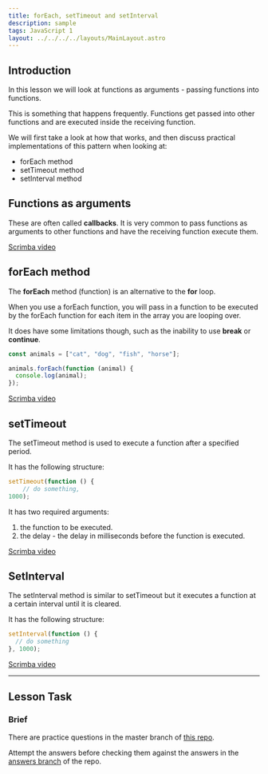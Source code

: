 ```yaml
---
title: forEach, setTimeout and setInterval
description: sample
tags: JavaScript 1
layout: ../../../../layouts/MainLayout.astro
---
```


## Introduction

In this lesson we will look at functions as arguments - passing functions into functions.

This is something that happens frequently. Functions get passed into other functions and are executed inside the receiving function.

We will first take a look at how that works, and then discuss practical implementations of this pattern when looking at:

- forEach method
- setTimeout method
- setInterval method

## Functions as arguments

These are often called **callbacks**. It is very common to pass functions as arguments to other functions and have the receiving function execute them.

[Scrimba video](https://scrimba.com/c/cMgggbHG)

## forEach method

The **forEach** method (function) is an alternative to the **for** loop.

When you use a forEach function, you will pass in a function to be executed by the forEach function for each item in the array you are looping over.

It does have some limitations though, such as the inability to use **break** or **continue**.

```js
const animals = ["cat", "dog", "fish", "horse"];

animals.forEach(function (animal) {
  console.log(animal);
});
```

[Scrimba video](https://scrimba.com/c/cJggwKAN)

## setTimeout

The setTimeout method is used to execute a function after a specified period.

It has the following structure:

```js
setTimeout(function () {
    // do something,
1000);
```

It has two required arguments:

1. the function to be executed.
2. the delay - the delay in milliseconds before the function is executed.

[Scrimba video](https://scrimba.com/c/cLgggqTQ)

## SetInterval

The setInterval method is similar to setTimeout but it executes a function at a certain interval until it is cleared.

It has the following structure:

```js
setInterval(function () {
  // do something
}, 1000);
```

[Scrimba video](https://scrimba.com/c/czLLpgfv)

---

## Lesson Task

### Brief

There are practice questions in the master branch of [this repo](https://github.com/NoroffFEU/lesson-task-js1-module2-lesson1).

Attempt the answers before checking them against the answers in the [answers branch](https://github.com/NoroffFEU/lesson-task-js1-module2-lesson1/tree/answers) of the repo.
